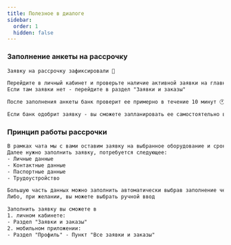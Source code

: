 ```yaml
---
title: Полезное в диалоге
sidebar:
  order: 1
  hidden: false
---
```


### Заполнение анкеты на рассрочку

```txt
Заявку на рассрочку зафиксировали 🤝

Перейдите в личный кабинет и проверьте наличие активной заявки на главной странице
Если там заявки нет - перейдите в раздел "Заявки и заказы"

После заполнения анкеты банк проверит ее примерно в течение 10 минут 🕐

Если банк одобрит заявку - вы сможете запланировать ее самостоятельно в личном кабинете, либо написать нам 🙏
```

### Принцип работы рассрочки

```txt
В рамках чата мы с вами оставим заявку на выбранное оборудование и срок рассрочки
Далее нужно заполнить заявку, потребуется следующее:
- Личные данные
- Контактные данные
- Паспортные данные
- Трудоустройство

Большую часть данных можно заполнить автоматически выбрав заполнение через Госуслуги
Либо, при желании, вы можете выбрать ручной ввод

Заполнить заявку вы сможете в
1. личном кабинете:
- Раздел "Заявки и заказы"
2. мобильном приложении:
- Раздел "Профиль" - Пункт "Все заявки и заказы"
```
